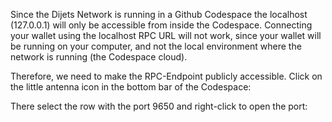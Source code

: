 Since the Dijets Network is running in a Github Codespace the localhost (127.0.0.1) will only be accessible from inside the Codespace. Connecting your wallet using the localhost RPC URL will not work, since your wallet will be running on your computer, and not the local environment where the network is running (the Codespace cloud). 

Therefore, we need to make the RPC-Endpoint publicly accessible. Click on the little antenna icon in the bottom bar of the Codespace:

There select the row with the port 9650 and right-click to open the port:
